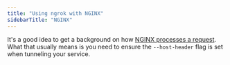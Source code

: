 ```yaml
---
title: "Using ngrok with NGINX"
sidebarTitle: "NGINX"
---
```

It's a good idea to get a background on how [NGINX processes a request](https://nginx.org/en/docs/http/request_processing.html). What that usually means is you need to ensure the `--host-header` flag is set when tunneling your service.
